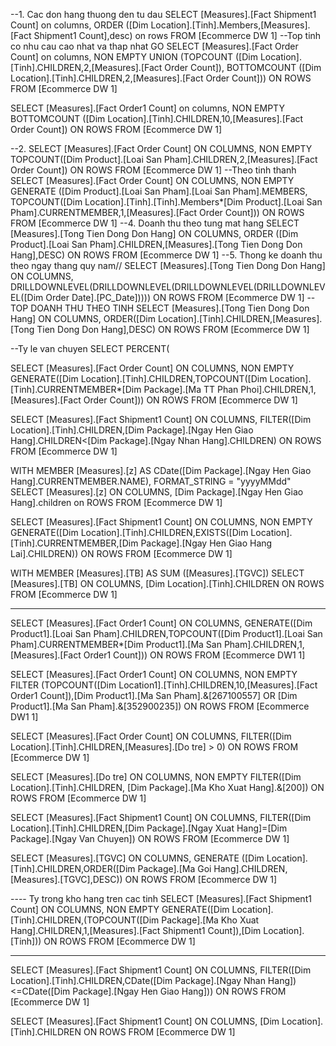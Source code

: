 --1. Cac don hang thuong den tu dau
SELECT [Measures].[Fact Shipment1 Count] on columns,
ORDER ([Dim Location].[Tinh].Members,[Measures].[Fact Shipment1 Count],desc) on rows
FROM [Ecommerce DW 1]
--Top tinh co nhu cau cao nhat va thap nhat
GO
SELECT [Measures].[Fact Order Count] on columns,
NON EMPTY UNION (TOPCOUNT ([Dim Location].[Tinh].CHILDREN,2,[Measures].[Fact Order Count]), 
BOTTOMCOUNT ([Dim Location].[Tinh].CHILDREN,2,[Measures].[Fact Order Count])) ON ROWS
FROM [Ecommerce DW 1]

SELECT [Measures].[Fact Order1 Count] on columns,
NON EMPTY BOTTOMCOUNT ([Dim Location].[Tinh].CHILDREN,10,[Measures].[Fact Order Count]) ON ROWS
FROM [Ecommerce DW 1]

--2.
SELECT [Measures].[Fact Order Count] ON COLUMNS,
NON EMPTY TOPCOUNT([Dim Product].[Loai San Pham].CHILDREN,2,[Measures].[Fact Order Count]) ON ROWS
FROM [Ecommerce DW 1]
--Theo tinh thanh
SELECT [Measures].[Fact Order Count] ON COLUMNS,
NON EMPTY GENERATE ([Dim Product].[Loai San Pham].[Loai San Pham].MEMBERS,
TOPCOUNT([Dim Location].[Tinh].[Tinh].Members*[Dim Product].[Loai San Pham].CURRENTMEMBER,1,[Measures].[Fact Order Count])) ON ROWS
FROM [Ecommerce DW 1]
--4. Doanh thu theo tung mat hang
SELECT [Measures].[Tong Tien Dong Don Hang] ON COLUMNS,
ORDER ([Dim Product].[Loai San Pham].CHILDREN,[Measures].[Tong Tien Dong Don Hang],DESC) ON ROWS
FROM [Ecommerce DW 1]
--5. Thong ke doanh thu theo ngay thang quy nam//
SELECT [Measures].[Tong Tien Dong Don Hang] ON COLUMNS,
DRILLDOWNLEVEL(DRILLDOWNLEVEL(DRILLDOWNLEVEL(DRILLDOWNLEVEL([Dim Order Date].[PC_Date])))) ON ROWS
FROM [Ecommerce DW 1]
--TOP DOANH THU THEO TINH
SELECT [Measures].[Tong Tien Dong Don Hang] ON COLUMNS,
ORDER([Dim Location].[Tinh].CHILDREN,[Measures].[Tong Tien Dong Don Hang],DESC) ON ROWS
FROM [Ecommerce DW 1]


--Ty le van chuyen
SELECT PERCENT(

SELECT [Measures].[Fact Order Count] ON COLUMNS,
NON EMPTY GENERATE([Dim Location].[Tinh].CHILDREN,TOPCOUNT([Dim Location].[Tinh].CURRENTMEMBER*[Dim Package].[Ma TT Phan Phoi].CHILDREN,1,[Measures].[Fact Order Count])) ON ROWS
FROM [Ecommerce DW 1]



SELECT [Measures].[Fact Shipment1 Count] ON COLUMNS,
FILTER([Dim Location].[Tinh].CHILDREN,[Dim Package].[Ngay Hen Giao Hang].CHILDREN<[Dim Package].[Ngay Nhan Hang].CHILDREN) ON ROWS
FROM [Ecommerce DW 1]


WITH 
MEMBER [Measures].[z] AS
CDate([Dim Package].[Ngay Hen Giao Hang].CURRENTMEMBER.NAME), FORMAT_STRING = "yyyyMMdd"
SELECT [Measures].[z] ON COLUMNS,
[Dim Package].[Ngay Hen Giao Hang].children on ROWS
FROM [Ecommerce DW 1]


SELECT [Measures].[Fact Shipment1 Count] ON COLUMNS,
NON EMPTY GENERATE([Dim Location].[Tinh].CHILDREN,EXISTS([Dim Location].[Tinh].CURRENTMEMBER,[Dim Package].[Ngay Hen Giao Hang Lai].CHILDREN)) ON ROWS
FROM [Ecommerce DW 1]



WITH MEMBER [Measures].[TB] AS 
SUM ([Measures].[TGVC])
SELECT [Measures].[TB] ON COLUMNS,
[Dim Location].[Tinh].CHILDREN ON ROWS
FROM [Ecommerce DW 1]





-----------

SELECT [Measures].[Fact Order1 Count] ON COLUMNS,
GENERATE([Dim Product1].[Loai San Pham].CHILDREN,TOPCOUNT([Dim Product1].[Loai San Pham].CURRENTMEMBER*[Dim Product1].[Ma San Pham].CHILDREN,1,[Measures].[Fact Order1 Count])) ON ROWS
FROM [Ecommerce DW1 1]

SELECT [Measures].[Fact Order1 Count] ON COLUMNS,
NON EMPTY FILTER (TOPCOUNT([Dim Location1].[Tinh].CHILDREN,10,[Measures].[Fact Order1 Count]),[Dim Product1].[Ma San Pham].&[267100557] OR [Dim Product1].[Ma San Pham].&[352900235]) ON ROWS
FROM [Ecommerce DW1 1]

SELECT [Measures].[Fact Order Count] ON COLUMNS,
FILTER([Dim Location].[Tinh].CHILDREN,[Measures].[Do tre] > 0) ON ROWS
FROM [Ecommerce DW 1]

SELECT [Measures].[Do tre] ON COLUMNS,
NON EMPTY FILTER([Dim Location].[Tinh].CHILDREN, [Dim Package].[Ma Kho Xuat Hang].&[200]) ON ROWS
FROM [Ecommerce DW 1]

SELECT [Measures].[Fact Shipment1 Count] ON COLUMNS,
FILTER([Dim Location].[Tinh].CHILDREN,[Dim Package].[Ngay Xuat Hang]=[Dim Package].[Ngay Van Chuyen]) ON ROWS
FROM [Ecommerce DW 1]

SELECT [Measures].[TGVC] ON COLUMNS,
GENERATE ([Dim Location].[Tinh].CHILDREN,ORDER([Dim Package].[Ma Goi Hang].CHILDREN,[Measures].[TGVC],DESC)) ON ROWS
FROM [Ecommerce DW 1]

---- Ty trong kho hang tren cac tinh
SELECT [Measures].[Fact Shipment1 Count] ON COLUMNS,
NON EMPTY GENERATE([Dim Location].[Tinh].CHILDREN,(TOPCOUNT([Dim Package].[Ma Kho Xuat Hang].CHILDREN,1,[Measures].[Fact Shipment1 Count]),[Dim Location].[Tinh])) ON ROWS
FROM [Ecommerce DW 1]

--- 
SELECT [Measures].[Fact Shipment1 Count] ON COLUMNS,
FILTER([Dim Location].[Tinh].CHILDREN,CDate([Dim Package].[Ngay Nhan Hang])<=CDate([Dim Package].[Ngay Hen Giao Hang])) ON ROWS
FROM [Ecommerce DW 1]

SELECT [Measures].[Fact Shipment1 Count] ON COLUMNS,
[Dim Location].[Tinh].CHILDREN ON ROWS
FROM [Ecommerce DW 1]





